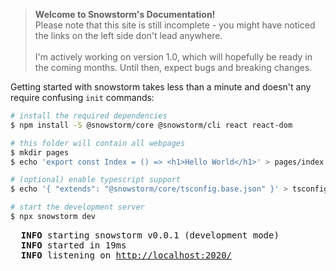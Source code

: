 
> **Welcome to Snowstorm's Documentation!**<br/>
> Please note that this site is still incomplete - you might have noticed the links on the left side don't lead anywhere.<br/><br/>
> I'm actively working on version 1.0, which will hopefully be ready in the coming months. Until then, expect bugs and breaking changes.

Getting started with snowstorm takes less than a minute and doesn't any require confusing `init` commands:

```bash
# install the required dependencies
$ npm install -S @snowstorm/core @snowstorm/cli react react-dom

# this folder will contain all webpages
$ mkdir pages
$ echo 'export const Index = () => <h1>Hello World</h1>' > pages/index.tsx

# (optional) enable typescript support
$ echo '{ "extends": "@snowstorm/core/tsconfig.base.json" }' > tsconfig.json

# start the development server
$ npx snowstorm dev
```

<pre className="language-terminal">
  <b>INFO</b> starting snowstorm v0.0.1 (development mode)
  <b>INFO</b> started in 19ms
  <b>INFO</b> listening on <u>http:/​/localhost:2020/</u>
</pre>
